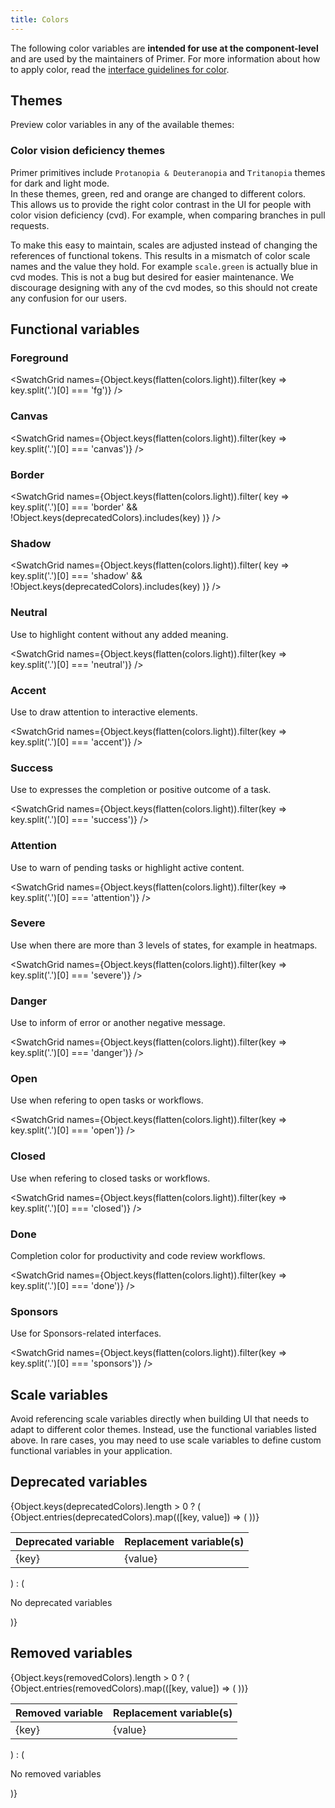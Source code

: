 ```yaml
---
title: Colors
---
```



<Note variant="warning">

The following color variables are **intended for use at the component-level** and are used by the maintainers of Primer. For more information about how to apply color, read the [interface guidelines for color](https://primer.style/design/foundations/color).

</Note>

## Themes

Preview color variables in any of the available themes:

<ColorThemePicker />

### Color vision deficiency themes
Primer primitives include `Protanopia & Deuteranopia` and `Tritanopia` themes for dark and light mode.  
In these themes, green, red and orange are changed to different colors. This allows us to provide the right color contrast in the UI for people with color vision deficiency (cvd). For example, when comparing branches in pull requests.

To make this easy to maintain, scales are adjusted instead of changing the references of functional tokens. This results in a mismatch of color scale names and the value they hold. For example `scale.green` is actually blue in cvd modes. This is not a bug but desired for easier maintenance. We discourage designing with any of the cvd modes, so this should not create any confusion for our users.

## Functional variables

### Foreground

<SwatchGrid names={Object.keys(flatten(colors.light)).filter(key => key.split('.')[0] === 'fg')} />

### Canvas

<SwatchGrid names={Object.keys(flatten(colors.light)).filter(key => key.split('.')[0] === 'canvas')} />

### Border

<SwatchGrid
  names={Object.keys(flatten(colors.light)).filter(
    key => key.split('.')[0] === 'border' && !Object.keys(deprecatedColors).includes(key)
  )}
/>

### Shadow

<SwatchGrid
  names={Object.keys(flatten(colors.light)).filter(
    key => key.split('.')[0] === 'shadow' && !Object.keys(deprecatedColors).includes(key)
  )}
/>

### Neutral

Use to highlight content without any added meaning.

<SwatchGrid names={Object.keys(flatten(colors.light)).filter(key => key.split('.')[0] === 'neutral')} />

### Accent

Use to draw attention to interactive elements.

<SwatchGrid names={Object.keys(flatten(colors.light)).filter(key => key.split('.')[0] === 'accent')} />

### Success

Use to expresses the completion or positive outcome of a task.

<SwatchGrid names={Object.keys(flatten(colors.light)).filter(key => key.split('.')[0] === 'success')} />

### Attention

Use to warn of pending tasks or highlight active content.

<SwatchGrid names={Object.keys(flatten(colors.light)).filter(key => key.split('.')[0] === 'attention')} />

### Severe

Use when there are more than 3 levels of states, for example in heatmaps.

<SwatchGrid names={Object.keys(flatten(colors.light)).filter(key => key.split('.')[0] === 'severe')} />

### Danger

Use to inform of error or another negative message.

<SwatchGrid names={Object.keys(flatten(colors.light)).filter(key => key.split('.')[0] === 'danger')} />

### Open

Use when refering to open tasks or workflows.

<SwatchGrid names={Object.keys(flatten(colors.light)).filter(key => key.split('.')[0] === 'open')} />

### Closed

Use when refering to closed tasks or workflows.

<SwatchGrid names={Object.keys(flatten(colors.light)).filter(key => key.split('.')[0] === 'closed')} />

### Done

Completion color for productivity and code review workflows.

<SwatchGrid names={Object.keys(flatten(colors.light)).filter(key => key.split('.')[0] === 'done')} />

### Sponsors

Use for Sponsors-related interfaces.

<SwatchGrid names={Object.keys(flatten(colors.light)).filter(key => key.split('.')[0] === 'sponsors')} />

## Scale variables

<Note variant="warning">
  Avoid referencing scale variables directly when building UI that needs to adapt to different color themes. Instead,
  use the functional variables listed above. In rare cases, you may need to use scale variables to define custom
  functional variables in your application.
</Note>
<ColorScales />

## Deprecated variables

<div>
  {Object.keys(deprecatedColors).length > 0 ? (
    <table>
      <thead>
        <tr>
          <th>Deprecated variable</th>
          <th>Replacement variable(s)</th>
        </tr>
      </thead>
      <tbody>
        {Object.entries(deprecatedColors).map(([key, value]) => (
          <tr>
            <td>{key}</td>
            <td>{value}</td>
          </tr>
        ))}
      </tbody>
    </table>
  ) : (
    <p>No deprecated variables</p>
  )}
</div>

## Removed variables

<div>
  {Object.keys(removedColors).length > 0 ? (
    <table>
      <thead>
        <tr>
          <th>Removed variable</th>
          <th>Replacement variable(s)</th>
        </tr>
      </thead>
      <tbody>
        {Object.entries(removedColors).map(([key, value]) => (
          <tr>
            <td>{key}</td>
            <td>{value}</td>
          </tr>
        ))}
      </tbody>
    </table>
  ) : (
    <p>No removed variables</p>
  )}
</div>
